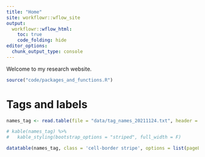 ```yaml
---
title: "Home"
site: workflowr::wflow_site
output:
  workflowr::wflow_html:
    toc: true
    code_folding: hide
editor_options:
  chunk_output_type: console
---
```


Welcome to my research website.

```r
source("code/packages_and_functions.R")
```

# Tags and labels
```r
names_tag <- read.table(file = "data/tag_names_20211124.txt", header = T, sep = "\t")

# kable(names_tag) %>%
#   kable_styling(bootstrap_options = "striped", full_width = F)

datatable(names_tag, class = 'cell-border stripe', options = list(pageLength = nrow(names_tag)))
```

